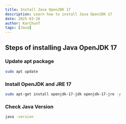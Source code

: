 ```yaml
---
title: Install Java OpenJDK 17
description: Learn how to install Java OpenJDK 17
date: 2025-03-26
author: KarChunT
tags: [Java]
---
```


## Steps of installing Java OpenJDK 17

<Steps>

### Update **apt** package

```bash
sudo apt update
```

### Install OpenJDK and JRE 17

```bash
sudo apt-get install openjdk-17-jdk openjdk-17-jre -y
```

### Check Java Version

```bash
java -version
```

</Steps>
<Comments />
